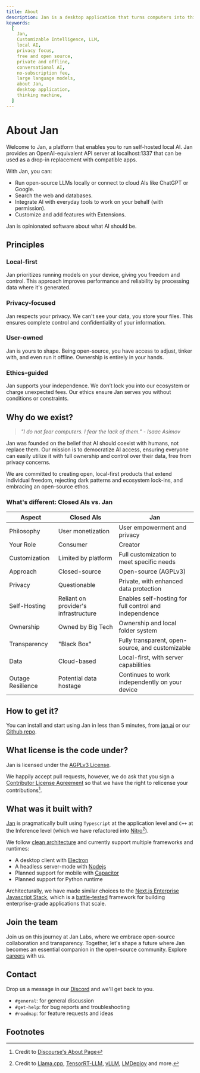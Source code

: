 ```yaml
---
title: About
description: Jan is a desktop application that turns computers into thinking machines.
keywords:
  [
    Jan,
    Customizable Intelligence, LLM,
    local AI,
    privacy focus,
    free and open source,
    private and offline,
    conversational AI,
    no-subscription fee,
    large language models,
    about Jan,
    desktop application,
    thinking machine,
  ]
---
```



# About Jan

Welcome to Jan, a platform that enables you to run self-hosted local AI. Jan provides an OpenAI-equivalent API server at localhost:1337 that can be used as a drop-in replacement with compatible apps.

With Jan, you can:

- Run open-source LLMs locally or connect to cloud AIs like ChatGPT or Google.
- Search the web and databases.
- Integrate AI with everyday tools to work on your behalf (with permission).
- Customize and add features with Extensions.

Jan is opinionated software about what AI should be.
## Principles

### Local-first

Jan prioritizes running models on your device, giving you freedom and control. This approach improves performance and reliability by processing data where it's generated.

### Privacy-focused

Jan respects your privacy. We can't see your data, you store your files. This ensures complete control and confidentiality of your information.

### User-owned

Jan is yours to shape. Being open-source, you have access to adjust, tinker with, and even run it offline. Ownership is entirely in your hands.

### Ethics-guided

Jan supports your independence. We don’t lock you into our ecosystem or charge unexpected fees. Our ethics ensure Jan serves you without conditions or constraints.

## Why do we exist?

> _"I do not fear computers. I fear the lack of them." - Isaac Asimov_

Jan was founded on the belief that AI should coexist with humans, not replace them. Our mission is to democratize AI access, ensuring everyone can easily utilize it with full ownership and control over their data, free from privacy concerns.

We are committed to creating open, local-first products that extend individual freedom, rejecting dark patterns and ecosystem lock-ins, and embracing an open-source ethos.


### What's different: Closed AIs vs. Jan

| Aspect               | Closed AIs                        | Jan                                         |
|----------------------|-----------------------------------|---------------------------------------------|
| Philosophy           | User monetization                 | User empowerment and privacy                |
| Your Role            | Consumer                          | Creator                                     |
| Customization        | Limited by platform               | Full customization to meet specific needs   |
| Approach             | Closed-source                     | Open-source (AGPLv3)                        |
| Privacy              | Questionable                      | Private, with enhanced data protection      |
| Self-Hosting         | Reliant on provider's infrastructure | Enables self-hosting for full control and independence |
| Ownership            | Owned by Big Tech                 | Ownership and local folder system           |
| Transparency         | "Black Box"                       | Fully transparent, open-source, and customizable |
| Data                 | Cloud-based                       | Local-first, with server capabilities       |
| Outage Resilience    | Potential data hostage            | Continues to work independently on your device |


## How to get it?

You can install and start using Jan in less than 5 minutes, from [jan.ai](https://jan.ai) or our [Github repo](https://github.com/janhq/jan).

## What license is the code under?

Jan is licensed under the [AGPLv3 License](https://github.com/janhq/jan/blob/main/LICENSE).

We happily accept pull requests, however, we do ask that you sign a [Contributor License Agreement](https://en.wikipedia.org/wiki/Contributor_License_Agreement) so that we have the right to relicense your contributions[^2].

## What was it built with?

[Jan](https://github.com/janhq/jan) is pragmatically built using `Typescript` at the application level and `C++` at the Inference level (which we have refactored into [Nitro](https://nitro.jan.ai)[^3]).

We follow [clean architecture](https://blog.cleancoder.com/uncle-bob/2012/08/13/the-clean-architecture.html) and currently support multiple frameworks and runtimes:

- A desktop client with [Electron](https://www.electronjs.org/)
- A headless server-mode with [Nodejs](https://nodejs.org/en)
- Planned support for mobile with [Capacitor](https://capacitorjs.com/)
- Planned support for Python runtime

Architecturally, we have made similar choices to the [Next.js Enterprise Javascript Stack](https://vercel.com/templates/next.js/nextjs-enterprise-boilerplate), which is a [battle-tested](https://nextjs.org/showcase/enterprise) framework for building enterprise-grade applications that scale.

## Join the team

Join us on this journey at Jan Labs, where we embrace open-source collaboration and transparency. Together, let's shape a future where Jan becomes an essential companion in the open-source community. Explore [careers](https://janai.bamboohr.com/careers) with us.

## Contact

Drop us a message in our [Discord](https://discord.gg/af6SaTdzpx) and we'll get back to you.

- `#general`: for general discussion
- `#get-help`: for bug reports and troubleshooting
- `#roadmap`: for feature requests and ideas

## Footnotes

[^1]: Credit to Obsidian's original website
[^2]: Credit to [Discourse's About Page](https://www.discourse.org/about)
[^3]: Credit to [Llama.cpp](https://github.com/ggerganov/llama.cpp), [TensorRT-LLM](https://github.com/NVIDIA/TensorRT-LLM), [vLLM](https://github.com/vllm-project/vllm), [LMDeploy](https://github.com/InternLM/lmdeploy) and more.